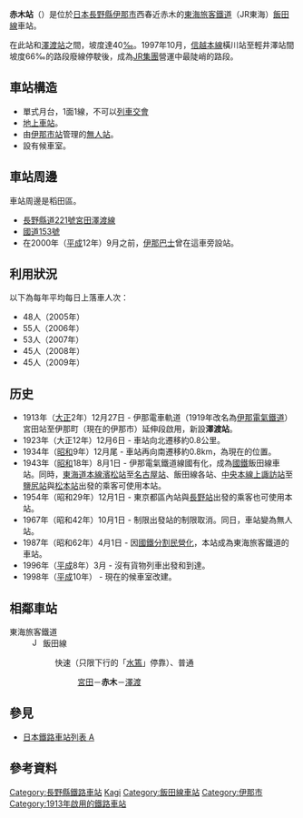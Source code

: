 {{noteTA
|T=zh-tw:赤木車站;zh-cn:赤木站;zh-hk:赤木站;
|1=zh-tw:赤木車站;zh-cn:赤木站;zh-hk:赤木站;
}}
{{日本車站資訊
|公司色 = #f77321
|文字色 = 
|站名 = 赤木站
|日文原名 = 赤木
|平假名 = あかぎ
|羅馬拼音 = Akagi
|電報略號 = アカ
|所在地 = {{JPN}}[[長野縣|長野縣]][[伊那市|伊那市]]西春近赤木
|車站構造 = 地上車站
|月台配置 = 1面1線
|啟用年月日 = 1913年（[[大正|大正]]2年）12月27日
|乘客人數 = 50
|上下車人次 = 
|統計年度 = 2014年
|轉車 = 
|備註 = 
|全寬備註 = [[無人站|無人站]]<br>標高：637米
|adjacent = {{Adjacent stations|system=東海旅客鐵道|line=CD|left=宮田|right=澤渡|note-left=1.3km|note-mid=距離[[豐橋站|豐橋]]170.4km|note-right=3.0km}}
}}
'''赤木站'''（{{jpn|j=赤木駅|hg=あかぎえき|rm=Akagi eki|f=y}}）是位於[[日本|日本]][[長野縣|長野縣]][[伊那市|伊那市]]西春近赤木的[[東海旅客鐵道|東海旅客鐵道]]（JR東海）[[飯田線|飯田線]]車站。

在此站和[[澤渡站|澤渡站]]之間，坡度達40[[千分比|‰]]。1997年10月，[[信越本線|信越本線]]橫川站至輕井澤站間坡度66‰的路段廢線停駛後，成為[[JR集團|JR集團]]營運中最陡峭的路段。

== 車站構造 ==
*單式月台，1面1線，不可以[[列車交會|列車交會]]
*[[地上車站|地上車站]]。
*由[[伊那市站|伊那市站]]管理的[[無人站|無人站]]。
*設有候車室。

== 車站周邊 ==
車站周邊是稻田區。

*[[長野縣道221號宮田澤渡線|長野縣道221號宮田澤渡線]]
*[[國道153號|國道153號]]
*在2000年（[[平成|平成]]12年）9月之前，[[伊那巴士|伊那巴士]]曾在這車旁設站。

== 利用狀況 ==
以下為每年平均每日上落車人次：
* 48人（2005年）
* 55人（2006年）
* 53人（2007年）
* 45人（2008年）
* 45人（2009年）

== 历史 ==
* 1913年（[[大正|大正]]2年）12月27日 - 伊那電車軌道（1919年改名為[[伊那電氣鐵道|伊那電氣鐵道]]）宮田站至伊那町（現在的伊那市）延伸段啟用，新設'''澤渡站'''。
* 1923年（大正12年）12月6日 - 車站向北遷移約0.8公里。
* 1934年（[[昭和|昭和]]9年）12月尾 - 車站再向南遷移約0.8km，為現在的位置。
* 1943年（[[昭和|昭和]]18年）8月1日 - 伊那電氣鐵道線國有化，成為[[日本國有鐵道|國鐵]]飯田線車站。同時，[[東海道本線|東海道本線]][[濱松站|濱松站]]至[[名古屋站|名古屋站]]、飯田線各站、[[中央本線|中央本線]][[上諏訪站|上諏訪站]]至[[鹽尻站|鹽尻站]]與[[松本站|松本站]]出發的乘客可使用本站。
* 1954年（昭和29年）12月1日 - 東京都區內站與[[長野站|長野站]]出發的乘客也可使用本站。
* 1967年（昭和42年）10月1日 - 制限出發站的制限取消。同日，車站變為無人站。
* 1987年（昭和62年）4月1日 - 因[[國鐵分割民營化|國鐵分割民營化]]，本站成為東海旅客鐵道的車站。
* 1996年（[[平成|平成]]8年）3月 - 沒有貨物列車出發和到達。
* 1998年（[[平成|平成]]10年） - 現在的候車室改建。

== 相鄰車站 ==
; 東海旅客鐵道
: [[File:JR_Central_Iida_Line.svg|15px]] 飯田線
:: {{Color|#0066ff|■}}快速（只限下行的「[[水篶號列車|水篶]]」停靠）、{{Color|gray|■}}普通
::: [[宮田站|宮田]]－'''赤木'''－[[澤渡站|澤渡]]

== 參見 ==
* [[日本鐵路車站列表_A|日本鐵路車站列表 A]]

== 參考資料 ==
{{Reflist}}

{{飯田線}}

{{DEFAULTSORT:Akagi}}
[[Category:長野縣鐵路車站|Category:長野縣鐵路車站]]
[[Category:日本鐵路車站_A|Kagi]]
[[Category:飯田線車站|Category:飯田線車站]]
[[Category:伊那市|Category:伊那市]]
[[Category:1913年啟用的鐵路車站|Category:1913年啟用的鐵路車站]]